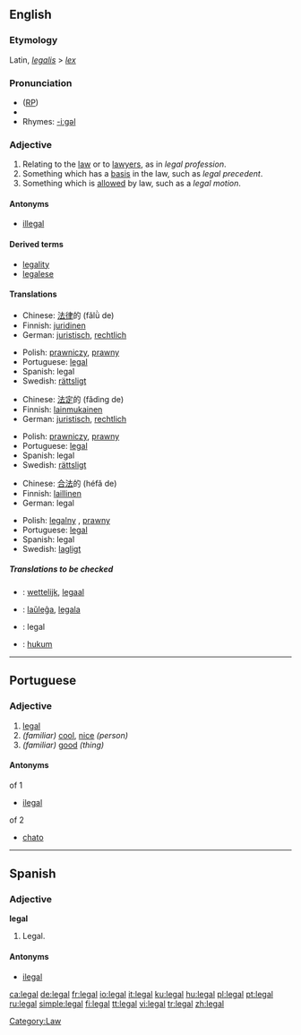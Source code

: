 ==English==

{{rank|winter|expect|nation|964|legal|spread|enter|consider}}

===Etymology===
Latin, ''[[legalis]]'' > ''[[lex]]''

===Pronunciation===
* ([[RP]]) {{IPA|/liːɡl/}}
*{{audio|en-us-legal.ogg|Audio (US)}}
*Rhymes: [[Rhymes:English:-iːɡəl|-iːɡəl]]

===Adjective===
{{en-adj}}

# Relating to the [[law]] or to [[lawyer]]s, as in ''legal profession''.
# Something which has a [[basis]] in the law, such as ''legal precedent''.
# Something which is [[allow]]ed by law, such as a ''legal motion''.

====Antonyms====
*[[illegal]]

====Derived terms====
*[[legality]]
*[[legalese]]

====Translations====
{{trans-top|Relating to the law or to lawyers}}
*Chinese: [[法律]]的 (fǎlǜ de)
*Finnish: [[juridinen]]
*German: [[juristisch]], [[rechtlich]]
{{trans-mid}}
*Polish: [[prawniczy]], [[prawny]]
*Portuguese: [[legal#Portuguese|legal]]
*Spanish: legal
*Swedish: [[rättsligt]]
{{trans-bottom}}

{{trans-top|Something which has a basis in the law}}
*Chinese: [[法定]]的 (fǎdìng de)
*Finnish: [[lainmukainen]]
*German: [[juristisch]], [[rechtlich]]
{{trans-mid}}
*Polish: [[prawniczy]], [[prawny]]
*Portuguese: [[legal#Portuguese|legal]]
*Spanish: legal
*Swedish: [[rättsligt]]
{{trans-bottom}}

{{trans-top|Something which is allowed by law}}
*Chinese: [[合法]]的 (héfǎ de)
*Finnish: [[laillinen]]
*German: legal
{{trans-mid}}
*Polish: [[legalny]] {{m}}, [[prawny]]
*Portuguese: [[legal#Portuguese|legal]]
*Spanish: legal
*Swedish: [[lagligt]]
{{trans-bottom}}

=====Translations to be checked=====
{{checktrans}}
{{top}}
*{{ttbc|Dutch}}: [[wettelijk]], [[legaal]]
*{{ttbc|Esperanto}}: [[laŭleĝa]], [[legala]]
*{{ttbc|Interlingua}}: legal
{{mid}}
*{{ttbc|Indonesian}}: [[hukum]]
{{bottom}}

[[Category:Law]]

----

==Portuguese==

===Adjective===
{{pt-adj-ng|singular=legal|plural=legais}}

# [[legal#English|legal]]
# ''(familiar)'' [[cool]], [[nice]] ''(person)''
# ''(familiar)'' [[good]] ''(thing)''

====Antonyms====
;of 1
*[[ilegal]]
;of 2
*[[chato]]

----

==Spanish==

===Adjective===
'''legal'''

# Legal.

====Antonyms====
*[[ilegal]]

[[ca:legal]]
[[de:legal]]
[[fr:legal]]
[[io:legal]]
[[it:legal]]
[[ku:legal]]
[[hu:legal]]
[[pl:legal]]
[[pt:legal]]
[[ru:legal]]
[[simple:legal]]
[[fi:legal]]
[[tt:legal]]
[[vi:legal]]
[[tr:legal]]
[[zh:legal]]